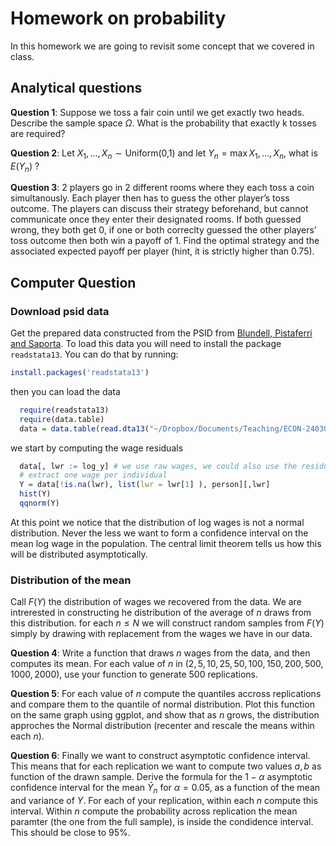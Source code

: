 
# Homework on probability

In this homework we are going to revisit some concept that we covered in class.

## Analytical questions

**Question 1**: Suppose we toss a fair coin until we get exactly two heads. Describe the sample space $\Omega$. What is the probability that exactly k tosses are required?

**Question 2**: Let $X_1,...,X_n \sim \text{Uniform(0,1)}$ and let $Y_n = \max{X_1,...,X_n}$, what is $E(Y_n)$ ?

**Question 3**: 2 players go in 2 different rooms where they each toss a coin simultanously. Each player then has to guess the other player's toss outcome. The players can discuss their strategy beforehand, but cannot communicate once they enter their designated rooms. If both guessed wrong, they both get 0, if one or both correclty guessed the other players' toss outcome then both win a payoff of 1. Find the optimal strategy and the associated expected payoff per player (hint, it is strictly higher than $0.75$).

## Computer Question

### Download psid data 

Get the prepared data constructed from the PSID from [Blundell, Pistaferri and Saporta](http://www.tau.ac.il/~itaysap/AER_BPS_data.zip). To load this data you will need to install the package `readstata13`. You can do that by running:

```r
install.packages('readstata13')
```

then you can load the data
```r
  require(readstata13)
  require(data.table)
  data = data.table(read.dta13("~/Dropbox/Documents/Teaching/ECON-24030/lectures-laborsupply/homeworks/data/AER_2012_1549_data/output/data4estimation.dta"))
```

we start by computing the wage residuals
```r
  data[, lwr := log_y] # we use raw wages, we could also use the residual from a regression on age, gender, etc...
  # extract one wage per individual
  Y = data[!is.na(lwr), list(lwr = lwr[1] ), person][,lwr]
  hist(Y)
  qqnorm(Y)
```

At this point we notice that the distribution of log wages is not a normal distribution. Never the less we want to form a confidence interval on the mean log wage in the population. The central limit theorem tells us how this will be distributed asymptotically.

### Distribution of the mean 

Call $F(Y)$ the distribution of wages we recovered from the data. We are intrerested in constructing he distribution of the average of $n$ draws from this distribution. for each $n \leq N$ we will construct random samples from $F(Y)$ simply by drawing with replacement from the wages we have in our data.

**Question 4**: Write a function that draws $n$ wages from the data, and then computes its mean. For each value of $n$ in $(2,5,10,25,50,100,150,200,500,1000,2000)$, use your function to generate 500 replications. 

**Question 5**: For each value of $n$ compute the quantiles accross replications and compare them to the quantile of normal distribution. Plot this function on the same graph using ggplot, and show that as $n$ grows, the distribution approches the Normal distribution (recenter and rescale the means within each $n$).

**Question 6**: Finally we want to construct asymptotic confidence interval. This means that for each replication we want to compute two values $a,b$ as function of the drawn sample. Derive the formula for the  $1-\alpha$ asymptotic confidence interval for the mean $\bar{Y}_n$ for $\alpha=0.05$, as a function of the mean and variance of $Y$. For each of your replication, within each $n$ compute this interval. Within $n$ compute the probability across replication the mean paramter (the one from the full sample), is inside the condidence interval. This should be close to $95\%$.




